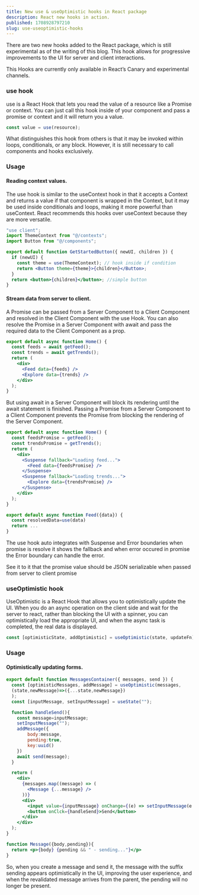 ```yaml
---
title: New use & useOptimistic hooks in React package
description: React new hooks in action.
published: 1708928797210
slug: use-useoptimistic-hooks
---
```


There are two new hooks added to the React package, which is still experimental as of the writing of this blog. This hook allows for progressive improvements to the UI for server and client interactions.

<Note>
  This Hooks are currently only available in React’s Canary and experimental
  channels.
</Note>

### use hook

<Snippet>use</Snippet> is a React Hook that lets you read the value of a resource
like a <Snippet>Promise</Snippet> or <Snippet>context</Snippet>. You can just
call this hook inside of your component and pass a promise or context and it
will return you a value.

```js
const value = use(resource);
```

What distinguishes this hook from others is that it may be invoked within loops, conditionals, or any block. However, it is still necessary to call components and hooks exclusively.

### Usage

#### Reading context values.

The use hook is similar to the useContext hook in that it accepts a Context and returns a value if that component is wrapped in the Context, but it may be used inside conditionals and loops, making it more powerful than useContext. React recommends this hooks over useContext because they are more versatile.

```jsx showLineNumbers
"use client";
import ThemeContext from "@/contexts";
import Button from "@/components";

export default function GetStartedButton({ newUI, children }) {
  if (newUI) {
    const theme = use(ThemeContext); // hook inside if condition
    return <Button theme={theme}>{children}</Button>;
  }
  return <button>{children}</button>; //simple button
}
```

#### Stream data from server to client.

A Promise can be passed from a Server Component to a Client Component and resolved in the Client Component with the use Hook. You can also resolve the Promise in a Server Component with <Snippet>await</Snippet> and pass the required data to the Client Component as a prop.

```jsx showLineNumbers
export default async function Home() {
  const feeds = await getFeed();
  const trends = await getTrends();
  return (
    <div>
      <Feed data={feeds} />
      <Explore data={trends} />
    </div>
  );
}
```

But using <Snippet>await</Snippet> in a Server Component will block its rendering until the <Snippet>await</Snippet> statement is finished. Passing a Promise from a Server Component to a Client Component prevents the Promise from blocking the rendering of the Server Component.

```jsx showLineNumbers
export default async function Home() {
  const feedsPromise = getFeed();
  const trendsPromise = getTrends();
  return (
    <div>
      <Suspense fallback="Loading feed...">
        <Feed data={feedsPromise} />
      </Suspense>
      <Suspense fallback="Loading trends...">
        <Explore data={trendsPromise} />
      </Suspense>
    </div>
  );
}
```

```jsx showLineNumbers
export default async function Feed({data}) {
  const resolvedData=use(data)
  return ...
}
```

The <Snippet>use</Snippet> hook auto integrates with Suspense and Error boundaries when promise is resolve it shows the fallback and when error occured in promise the Error boundary can handle the error.

<Note>
  See it to it that the promise value should be JSON serializable when passed
  from server to client promise
</Note>

### useOptimistic hook

UseOptimistic is a React Hook that allows you to optimistically update the UI. When you do an async operation on the client side and wait for the server to react, rather than blocking the UI with a spinner, you can optimistically load the appropriate UI, and when the async task is completed, the real data is displayed.

```js
const [optimisticState, addOptimistic] = useOptimistic(state, updateFn);
```

### Usage

#### Optimistically updating forms.

```jsx showLineNumbers
export default function MessagesContainer({ messages, send }) {
  const [optimisticMessages, addMessage] = useOptimistic(messages,
  (state,newMessage)=>({...state,newMessage})
  );
  const [inputMessage, setInputMessage] = useState("");

  function handleSend(){
    const message=inputMessage;
    setInputMessage("");
    addMessage({
        body:message,
        pending:true,
        key:uuid()
    })
    await send(message);
  }

  return (
    <div>
      {messages.map((message) => (
        <Message {...message} />
      ))}
      <div>
        <input value={inputMessage} onChange={(e) => setInputMessage(e.target.value)} />
        <button onClck={handleSend}>Send</button>
      </div>
    </div>
  );
}

function Message({body,pending}){
  return <p>{body} {pending && " - sending..."}</p>
}
```

So, when you create a message and send it, the message with the suffix sending appears optimistically in the UI, improving the user experience, and when the revalidated message arrives from the parent, the pending will no longer be present.
